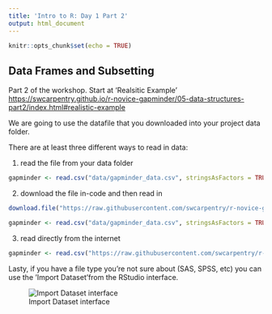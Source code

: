 ---
title: 'Intro to R: Day 1 Part 2'
output: html_document
---

```{r setup, include=FALSE}
knitr::opts_chunk$set(echo = TRUE)
```



## Data Frames and Subsetting

Part 2 of the workshop. Start at 'Realsitic Example' <https://swcarpentry.github.io/r-novice-gapminder/05-data-structures-part2/index.html#realistic-example>

We are going to use the datafile that you downloaded into your project data folder.

There are at least three different ways to read in data:


1) read the file from your data folder

```{r}
gapminder <- read.csv("data/gapminder_data.csv", stringsAsFactors = TRUE)
```

2) download the file in-code and then read in
```{r}
download.file("https://raw.githubusercontent.com/swcarpentry/r-novice-gapminder/main/data/gapminder_data.csv", destfile = "data/gapminder_data.csv")

gapminder <- read.csv("data/gapminder_data.csv", stringsAsFactors = TRUE)
```

3) read directly from the internet
```{r}
gapminder <- read.csv("https://raw.githubusercontent.com/swcarpentry/r-novice-gapminder/main/data/gapminder_data.csv", stringsAsFactors = TRUE)
```


Lasty, if you have a file type you're not sure about (SAS, SPSS, etc) you can use the 'Import Dataset'from the RStudio interface.

![Import Dataset interface](data/data-import.jpg)
